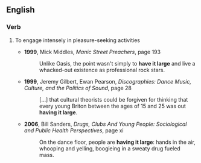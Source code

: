 ==English==
===Verb===
{{en-verb|inf=to [[have]] [[it]] [[large]]|has it large|having it large|had it large}}
# {{idiomatic}} To engage intensely in pleasure-seeking activities
#* '''1999''', Mick Middles, ''Manic Street Preachers'', page 193
#*: Unlike Oasis, the point wasn't simply to '''have it large''' and live a whacked-out existence as professional rock stars.
#* '''1999''', Jeremy Gilbert, Ewan Pearson, ''Discographies: Dance Music, Culture, and the Politics of Sound'', page 28
#*: […] that cultural theorists could be forgiven for thinking that every young Briton between the ages of 15 and 25 was out '''having it large'''. 
#* '''2006''', Bill Sanders, ''Drugs, Clubs And Young People: Sociological and Public Health Perspectives'', page xi
#*: On the dance floor, people are '''having it large''': hands in the air, whooping and yelling, boogieing in a sweaty drug fueled mass.